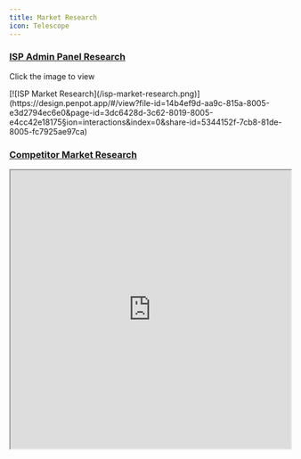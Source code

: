 ```yaml
---
title: Market Research
icon: Telescope
---
```


### [ISP Admin Panel Research](https://design.penpot.app/#/view?file-id=14b4ef9d-aa9c-815a-8005-e3d2794ec6e0&page-id=3dc6428d-3c62-8019-8005-e4cc42e18175&section=interactions&index=0&share-id=5344152f-7cb8-81de-8005-fc7925ae97ca)

Click the image to view

<div className="grid grid-cols-2 space-x-2 gap-y-0">
[![ISP Market Research](/isp-market-research.png)](https://design.penpot.app/#/view?file-id=14b4ef9d-aa9c-815a-8005-e3d2794ec6e0&page-id=3dc6428d-3c62-8019-8005-e4cc42e18175&section=interactions&index=0&share-id=5344152f-7cb8-81de-8005-fc7925ae97ca)
</div>


### [Competitor Market Research](https://huly.app/guest/inferno-67e78ec9-2ed453bcab-6f5fe6?token=eyJ0eXAiOiJKV1QiLCJhbGciOiJIUzI1NiJ9.eyJsaW5rSWQiOiI2N2YwZWI2YWY0ODQ0ZTJjMzE3ZDI4NzYiLCJndWVzdCI6InRydWUiLCJlbWFpbCI6IiNndWVzdEBoYy5lbmdpbmVlcmluZyIsIndvcmtzcGFjZSI6InctZ2l0aHVibWZhcmFiLWluZmVybm8tNjdlNzhlYzktMmVkNDUzYmNhYi02ZjVmZTUifQ.e0ORIezCawAQ-8Vl_JbUinytcfCTedcbRLvuW_l6KZ8)

<iframe 
  src="https://huly.app/guest/inferno-67e78ec9-2ed453bcab-6f5fe6?token=eyJ0eXAiOiJKV1QiLCJhbGciOiJIUzI1NiJ9.eyJsaW5rSWQiOiI2N2YwZWI2YWY0ODQ0ZTJjMzE3ZDI4NzYiLCJndWVzdCI6InRydWUiLCJlbWFpbCI6IiNndWVzdEBoYy5lbmdpbmVlcmluZyIsIndvcmtzcGFjZSI6InctZ2l0aHVibWZhcmFiLWluZmVybm8tNjdlNzhlYzktMmVkNDUzYmNhYi02ZjVmZTUifQ.e0ORIezCawAQ-8Vl_JbUinytcfCTedcbRLvuW_l6KZ8" 
  width="100%" 
  height="500" 
  style={{ border: "none" }} 
  title="Competitor Market Research"
/>






